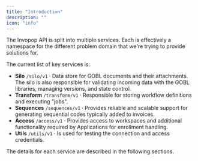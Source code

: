 ```yaml
---
title: "Introduction"
description: ""
icon: "info"
---
```


The Invopop API is split into multiple services. Each is effectively a namespace
for the different problem domain that we're trying to provide solutions for.

The current list of key services is:

- **Silo** `/silo/v1` · Data store for GOBL documents and their attachments. The silo is also responsible for validating incoming data with the GOBL libraries, managing versions, and state control.
- **Transform** `/transform/v1` · Responsible for storing workflow definitions and executing "jobs".
- **Sequences** `/sequences/v1` · Provides reliable and scalable support for generating sequential codes typically added to invoices.
- **Access** `/access/v1` · Provides access to workspaces and additional functionality required by Applications for enrollment handling.
- **Utils** `/utils/v1` · Is used for testing the connection and access credentials.

The details for each service are described in the following sections.